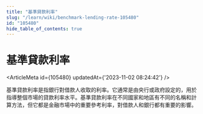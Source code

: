 ```yaml
---
title: "基準貸款利率"
slug: "/learn/wiki/benchmark-lending-rate-105480"
id: "105480"
hide_table_of_contents: true
---
```



# 基準貸款利率

<ArticleMeta id={105480} updatedAt={'2023-11-02 08:24:42'} />
<div className='border-solid border-b border-t-0 my-4 border-[var(--ifm-color-gray-300)]' />

基準貸款利率是指銀行對借款人收取的利率。它通常是由央行或政府設定的，用於指導整個市場的貸款利率水平。基準貸款利率在不同國家和地區有不同的名稱和計算方法，但它都是金融市場中的重要參考利率，對借款人和銀行都有重要的影響。
